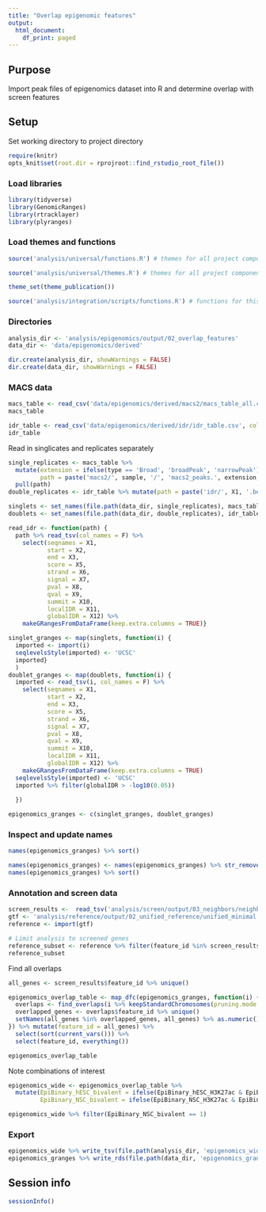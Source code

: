 ```yaml
---
title: "Overlap epigenomic features"
output:
  html_document:
    df_print: paged
---
```


## Purpose
Import peak files of epigenomics dataset into R and determine overlap with screen features

## Setup 
Set working directory to project directory
```r
require(knitr)
opts_knit$set(root.dir = rprojroot::find_rstudio_root_file())
```

### Load libraries
```r
library(tidyverse)
library(GenomicRanges)
library(rtracklayer)
library(plyranges)
```

### Load themes and functions
```r
source('analysis/universal/functions.R') # themes for all project components

source('analysis/universal/themes.R') # themes for all project components

theme_set(theme_publication())

source('analysis/integration/scripts/functions.R') # functions for this component
```

### Directories
```r
analysis_dir <- 'analysis/epigenomics/output/02_overlap_features'
data_dir <- 'data/epigenomics/derived'

dir.create(analysis_dir, showWarnings = FALSE)
dir.create(data_dir, showWarnings = FALSE)
```

### MACS data
```r
macs_table <- read_csv('data/epigenomics/derived/macs2/macs_table_all.csv') %>% filter(total_replicates == 1)
macs_table
```

```r
idr_table <- read_csv('data/epigenomics/derived/idr/idr_table.csv', col_names = F)
idr_table
```


Read in singlicates and replicates separately
```r
single_replicates <- macs_table %>% 
  mutate(extension = ifelse(type == 'Broad', 'broadPeak', 'narrowPeak'),
         path = paste('macs2/', sample, '/', 'macs2_peaks.', extension, sep = '')) %>% 
  pull(path)
double_replicates <- idr_table %>% mutate(path = paste('idr/', X1, '.bed', sep = '')) %>% pull(path)
```

```r
singlets <- set_names(file.path(data_dir, single_replicates), macs_table$sample)
doublets <- set_names(file.path(data_dir, double_replicates), idr_table$X1)
```
```r
read_idr <- function(path) {
  path %>% read_tsv(col_names = F) %>% 
    select(seqnames = X1,
           start = X2,
           end = X3,
           score = X5,
           strand = X6,
           signal = X7,
           pval = X8,
           qval = X9,
           summit = X10,
           localIDR = X11,
           globalIDR = X12) %>% 
    makeGRangesFromDataFrame(keep.extra.columns = TRUE)}
```

```r
singlet_granges <- map(singlets, function(i) {
  imported <- import(i)
  seqlevelsStyle(imported) <- 'UCSC'
  imported}
  )
doublet_granges <- map(doublets, function(i) {
  imported <- read_tsv(i, col_names = F) %>% 
    select(seqnames = X1,
           start = X2,
           end = X3,
           score = X5,
           strand = X6,
           signal = X7,
           pval = X8,
           qval = X9,
           summit = X10,
           localIDR = X11,
           globalIDR = X12) %>% 
    makeGRangesFromDataFrame(keep.extra.columns = TRUE)
  seqlevelsStyle(imported) <- 'UCSC'
  imported %>% filter(globalIDR > -log10(0.05))
  
  })

epigenomics_granges <- c(singlet_granges, doublet_granges)
```
### Inspect and update names
```r
names(epigenomics_granges) %>% sort()
```

```r
names(epigenomics_granges) <- names(epigenomics_granges) %>% str_remove('_1') %>% paste0('EpiBinary_', .)
names(epigenomics_granges) %>% sort()
```

### Annotation and screen data
```r
screen_results <-  read_tsv('analysis/screen/output/03_neighbors/neighbor_hits.tsv.gz')
gtf <- 'analysis/reference/output/02_unified_reference/unified_minimal.gtf'
reference <- import(gtf)

# Limit analysis to screened genes
reference_subset <- reference %>% filter(feature_id %in% screen_results$feature_id, type == 'gene')
reference_subset
```

Find all overlaps
```r
all_genes <- screen_results$feature_id %>% unique()

epigenomics_overlap_table <- map_dfc(epigenomics_granges, function(i) {
  overlaps <- find_overlaps(i %>% keepStandardChromosomes(pruning.mode = 'coarse'), reference_subset, maxgap = 1000)
  overlapped_genes <- overlaps$feature_id %>% unique()
  setNames(all_genes %in% overlapped_genes, all_genes) %>% as.numeric()
}) %>% mutate(feature_id = all_genes) %>% 
  select(sort(current_vars())) %>% 
  select(feature_id, everything())

epigenomics_overlap_table

```

Note combinations of interest
```r
epigenomics_wide <- epigenomics_overlap_table %>% 
  mutate(EpiBinary_hESC_bivalent = ifelse(EpiBinary_hESC_H3K27ac & EpiBinary_hESC_H3K27me3, 1, 0),
         EpiBinary_NSC_bivalent = ifelse(EpiBinary_NSC_H3K27ac & EpiBinary_NSC_H3K27me3, 1, 0))

epigenomics_wide %>% filter(EpiBinary_NSC_bivalent == 1)
```

### Export
```r
epigenomics_wide %>% write_tsv(file.path(analysis_dir, 'epigenomics_wide.tsv.gz'))
epigenomics_granges %>% write_rds(file.path(data_dir, 'epigenomics_granges.rds'), compress = 'gz')
```

## Session info
```r
sessionInfo()
```


